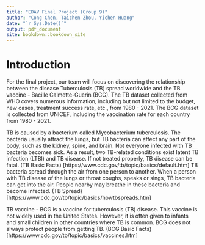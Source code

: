 ```yaml
--- 
title: "EDAV Final Project (Group 9)"
author: "Cong Chen, Taichen Zhou, Yichen Huang"
date: "`r Sys.Date()`"
output: pdf_document
site: bookdown::bookdown_site
---
```


# Introduction
For the final project, our team will focus on discovering the relationship between the disease Tuberculosis (TB) spread worldwide and the TB vaccine - Bacille Calmette-Guerin (BCG). The TB dataset collected from WHO covers numerous information, including but not limited to the budget, new cases, treatment success rate, etc., from 1980 - 2021.  The BCG dataset is collected from UNICEF, including the vaccination rate for each country from 1980 - 2021.

TB is caused by a bacterium called Mycobacterium tuberculosis. The bacteria usually attract the lungs, but TB bacteria can affect any part of the body, such as the kidney, spine, and brain. Not everyone infected with TB bacteria becomes sick. As a result, two TB-related conditions exist latent TB infection (LTBI) and TB disease. If not treated properly, TB disease can be fatal. (TB Basic Facts) [https://www.cdc.gov/tb/topic/basics/default.htm]  TB bacteria spread through the air from one person to another. When a person with TB disease of the lungs or throat coughs, speaks or sings, TB bacteria can get into the air. People nearby may breathe in these bacteria and become infected. (TB Spread) [https://www.cdc.gov/tb/topic/basics/howtbspreads.htm] 

TB vaccine - BCG is a vaccine for tuberculosis (TB) disease. This vaccine is not widely used in the United States. However, it is often given to infants and small children in other countries where TB is common. BCG does not always protect people from getting TB. (BCG Basic Facts) [https://www.cdc.gov/tb/topic/basics/vaccines.htm]

